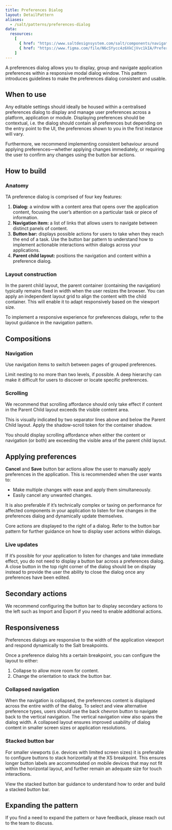 ```yaml
---
title: Preferences Dialog
layout: DetailPattern
aliases:
  - /salt/patterns/preferences-dialog
data:
  resources:
    [
      { href: "https://www.saltdesignsystem.com/salt/components/navigation-item/examples", label: "Navigation item", internal: false },
      { href: "https://www.figma.com/file/N6cSYycc4z6XkCjVvc1kIA/Preferences-Dialog-Pattern?type=design&node-id=157-40560&mode=design&t=eq3OapLjaquXm3UP-0", label: "Preferences Dialog stickhersheet", internal: true },
    ]
---
```


A preferences dialog allows you to display, group and navigate application preferences within a responsive modal dialog window. This pattern introduces guidelines to make the preferences dialog consistent and usable.
  
  <Diagram
    src="/img/patterns/preferences-dialog/preferences-dialog.png"
    alt="Preferences Dialog example"
    border={false}
  />

## When to use

Any editable settings should ideally be housed within a centralised preferences dialog to display and manage user preferences across a platform, application or module. Displaying preferences should be contextual, i.e. the dialog should contain all preferences but depending on the entry point to the UI, the preferences shown to you in the first instance will vary. 

Furthermore, we recommend implementing consistent behaviour around applying preferences—whether applying changes immediately, or requiring the user to confirm any changes using the button bar actions. 

## How to build

### Anatomy

TA preference dialog is comprised of four key features: 

1. **Dialog:** a window with a content area that opens over the application content, focusing the user’s attention on a particular task or piece of information.
2. **Navigation item:** a list of links that allows users to navigate between distinct panels of content. 
3. **Button bar:** displays possible actions for users to take when they reach the end of a task. Use the button bar pattern to understand how to implement actionable interactions within dialogs across your applications.
4. **Parent child layout:** positions the navigation and content within a preference dialog. 

  <Diagram
    src="/img/patterns/preferences-dialog/anatomy.png"
    alt="Preferences Dialog navigation and content."
    border={false}
  />

### Layout construction

  <Diagram
    src="/img/patterns/preferences-dialog/layout.png"
    alt="Example showing Preferences Dialog's layout construction."
    border={false}
  />

<ExampleContainer type="positive" customPillText="Best practices">
  In the parent child layout, the parent container (containing the navigation) typically remains fixed in width when the user resizes the browser. You can apply an independent layout grid to align the content with the child container. This will enable it to adapt responsively based on the viewport size.

  To implement a responsive experience for preferences dialogs, refer to the layout guidance in the navigation pattern.

</ExampleContainer>

## Compositions

### Navigation

Use navigation items to switch between pages of grouped preferences. 

  <Diagram
    src="/img/patterns/preferences-dialog/navigation.png"
    alt="Example of navigation."
    border={false}
  />

<ExampleContainer type="positive" customPillText="Best practices">
  Limit nesting to no more than two levels, if possible. A deep hierarchy can make it difficult for users to discover or locate specific preferences.
</ExampleContainer>

### Scrolling

We recommend that scrolling affordance should only take effect if content in the Parent Child layout exceeds the visible content area.

This is visually indicated by two separator lines above and below the Parent Child layout. Apply the shadow-scroll token for the container shadow. 

  <Diagram
    src="/img/patterns/preferences-dialog/scrolling.png"
    alt="Example of scrolling."
    border={false}
  />

You should display scrolling affordance when either the content or navigation (or both) are exceeding the visible area of the parent child layout.

  <Diagram
    src="/img/patterns/preferences-dialog/scrolling-affordance.png"
    alt="Example of scrolling affordance."
    border={false}
  />

## Applying preferences

**Cancel** and **Save** button bar actions allow the user to manually apply preferences in the application. This is recommended when the user wants to:

- Make multiple changes with ease and apply them simultaneously.
- Easily cancel any unwanted changes.

It is also preferable if it’s technically complex or taxing on performance for affected components in your application to listen for live changes in the preferences dialog and dynamically update themselves.

<Diagram
  src="/img/patterns/preferences-dialog/applying-preferences.png"
  alt="Applying preferences."
  border={false}
/>

<ExampleContainer type="positive" customPillText="Best practices">
  Core actions are displayed to the right of a dialog. Refer to the button bar pattern for further guidance on how to display user actions within dialogs. 
</ExampleContainer>

### Live updates

If it’s possible for your application to listen for changes and take immediate effect, you do not need to display a button bar across a preferences dialog. A close button in the top right corner of the dialog should be on display instead to provide the user the ability to close the dialog once any preferences have been edited.

<Diagram
  src="/img/patterns/preferences-dialog/live-updates.png"
  alt="Live updates."
  border={false}
/>

## Secondary actions

We recommend configuring the button bar to display secondary actions to the left such as Import and Export if you need to enable additional actions.

<Diagram
  src="/img/patterns/preferences-dialog/secondary-actions.png"
  alt="Live updates."
  border={false}
/>

## Responsiveness

Preferences dialogs are responsive to the width of the application viewport and respond dynamically to the Salt breakpoints. 

Once a preference dialog hits a certain breakpoint, you can configure the layout to either: 

1. Collapse to allow more room for content.
2. Change the orientation to stack the button bar.

### Collapsed navigation

When the navigation is collapsed, the preferences content is displayed across the entire width of the dialog. To select and view alternative preference types, users should use the back chevron button to navigate back to the vertical navigation. The vertical navigation view also spans the dialog width. A collapsed layout ensures improved usability of dialog content in smaller screen sizes or application resolutions.

  <Diagram
    src="/img/patterns/preferences-dialog/collapsed-navigation.png"
    alt="Collapsed navigation."
    border={false}
  />

### Stacked button bar

For smaller viewports (i.e. devices with limited screen sizes) it is preferable to configure buttons to stack horizontally at the XS breakpoint. This ensures longer button labels are accommodated on mobile devices that may not fit within the horizontal layout, and further remain an adequate size for touch interactions.

<ExampleContainer type="positive" customPillText="Best practices">
  View the stacked button bar guidance to understand how to order and build a stacked button bar. 
</ExampleContainer>

  <Diagram
    src="/img/patterns/preferences-dialog/stacked-button-bar.png"
    alt="Stacked button bar."
    border={false}
  />

## Expanding the pattern

If you find a need to expand the pattern or have feedback, please reach out to the team to discuss.